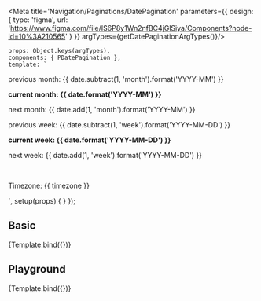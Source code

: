 

<Meta title='Navigation/Paginations/DatePagination' parameters={{
    design: {
        type: 'figma',
        url: 'https://www.figma.com/file/IS6P8y1Wn2nfBC4jGlSiya/Components?node-id=10%3A210565'
    }
}} argTypes={getDatePaginationArgTypes()}/>


    props: Object.keys(argTypes),
    components: { PDatePagination },
    template: `
<div>
    <PDatePagination
        :date.sync=date
        :type=type
        :allowFuture=allowFuture
        :timezone=timezone
    />
    <div v-if="type === 'month'">
        <p>previous month: {{ date.subtract(1, 'month').format('YYYY-MM') }}</p>
        <b>current month: {{ date.format('YYYY-MM') }}</b>
        <p>next month: {{ date.add(1, 'month').format('YYYY-MM') }}</p>
    </div>
    <div v-else>
        <p>previous week: {{ date.subtract(1, 'week').format('YYYY-MM-DD') }} </p>
        <b>current week: {{ date.format('YYYY-MM-DD') }}</b>
        <p>next week: {{ date.add(1, 'week').format('YYYY-MM-DD') }}</p>
    </div>
    <br>
    <p>Timezone: {{ timezone }}</p>
</div>
    `,
    setup(props) {
    }
});


## Basic
<Canvas>
    <Story name="date pagination">
        {Template.bind({})}
    </Story>
</Canvas>


## Playground
<Canvas>
    <Story name="playground">
        {Template.bind({})}
    </Story>
</Canvas>

<ArgsTable story="playground"/>
